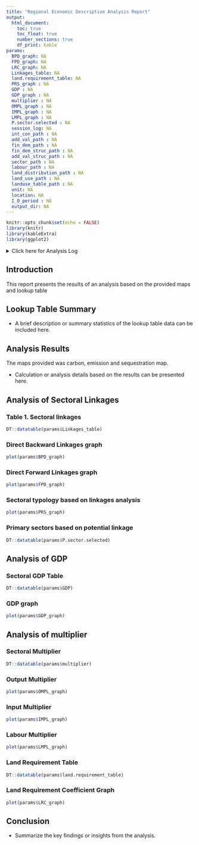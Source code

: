 ```yaml
---
title: "Regional Economic Descriptive Analysis Report"
output: 
  html_document:
    toc: true
    toc_float: true
    number_sections: true
    df_print: kable
params:
  BPD_graph: NA
  FPD_graph: NA
  LRC_graph: NA
  Linkages_table: NA
  land.requirement_table: NA
  PRS_graph : NA 
  GDP : NA 
  GDP_graph : NA 
  multiplier : NA
  OMPL_graph : NA 
  IMPL_graph : NA 
  LMPL_graph : NA 
  P.sector.selected : NA
  session_log: NA
  int_con_path : NA  
  add_val_path : NA  
  fin_dem_path : NA
  fin_dem_struc_path : NA
  add_val_struc_path : NA
  sector_path : NA
  labour_path : NA
  land_distribution_path : NA
  land_use_path : NA
  landuse_table_path : NA
  unit: NA
  location: NA
  I_O_period : NA
  output_dir: NA
---
```


```r
knitr::opts_chunk$set(echo = FALSE)
library(knitr)
library(kableExtra)
library(ggplot2)
```

<details><summary>Click here for Analysis Log</summary>

```r

analysis_log <- tribble(
  ~Category,                   ~Details,
  # "Analysis Start",        params$start_time,
  # "Analysis End",          params$end_time,
  "Input Data and Parameters", "",
  "Sector table",      params$sector_path,
  "Intermediate Demand table",   params$int_con_path,
  "Final Demand Component table",   params$fin_dem_struc_path,
  "Final Demand table",   params$fin_dem_path,
  "Added Value Component table",      params$add_val_struc_path,
  "Added Value table",   params$add_val_path,
  "Labour table",   params$labour_path,
  "Land Distribution table",   params$land_distribution_path,
  "Land Use map",   params$land_use_path,
  "Land Use Lookup table",   params$landuse_table_path,
  "Unit", as.character(params$unit),
  "Location", as.character(params$location),
  "IO Period", as.character(params$I_O_period),
  "Output Files", "",
  "Output Workspace",      paste0(getwd(), " | ", params$output_dir),
  "Session Summary", "",
) %>% rbind(format_session_info_table())

analysis_log %>% kbl(caption = "Analysis Log", escape = FALSE) %>%
  kable_paper("hover", full_width = F )
```
</details>

## Introduction

This report presents the results of an analysis based on the provided maps and lookup table

## Lookup Table Summary

* A brief description or summary statistics of the lookup table data can be included here.

## Analysis Results

The maps provided was carbon, emission and sequestration map.

* Calculation or analysis details based on the results can be presented here.

## Analysis of Sectoral Linkages 
### Table 1. Sectoral linkages

```r
DT::datatable(params$Linkages_table)
```

### Direct Backward Linkages graph
```r
plot(params$BPD_graph)
```

### Direct Forward Linkages graph 
```r
plot(params$FPD_graph)
```

### Sectoral typology based on linkages analysis
```r
plot(params$PRS_graph)
```

### Primary sectors based on potential linkage
```r
DT::datatable(params$P.sector.selected)
```

## Analysis of GDP 
### Sectoral GDP Table
```r
DT::datatable(params$GDP)
```

### GDP graph 
```r
plot(params$GDP_graph)
```

## Analysis of multiplier 
### Sectoral Multiplier
```r
DT::datatable(params$multiplier)
```

### Output Multiplier
```r
plot(params$OMPL_graph)
```

### Input Multiplier
```r
plot(params$IMPL_graph)
```

### Labour Multiplier
```r
plot(params$LMPL_graph)
```

### Land Requirement Table
```r
DT::datatable(params$land.requirement_table)
```

### Land Requirement Coefficient Graph 
```r
plot(params$LRC_graph)
```

## Conclusion

* Summarize the key findings or insights from the analysis.
